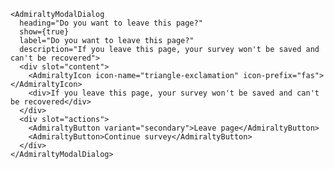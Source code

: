 ```tsx
<AdmiraltyModalDialog
  heading="Do you want to leave this page?"
  show={true}
  label="Do you want to leave this page?"
  description="If you leave this page, your survey won't be saved and can't be recovered">
  <div slot="content">
    <AdmiraltyIcon icon-name="triangle-exclamation" icon-prefix="fas"></AdmiraltyIcon>
    <div>If you leave this page, your survey won't be saved and can't be recovered</div>
  </div>
  <div slot="actions">
    <AdmiraltyButton variant="secondary">Leave page</AdmiraltyButton>
    <AdmiraltyButton>Continue survey</AdmiraltyButton>
  </div>
</AdmiraltyModalDialog>
```
